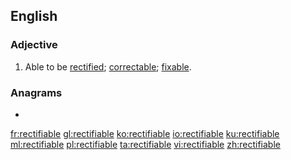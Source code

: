 ==English==

===Adjective===
{{en-adj}}
# Able to be [[rectify|rectified]]; [[correctable]]; [[fixable]].

===Anagrams===
* {{l|en|certifiable}}

[[fr:rectifiable]]
[[gl:rectifiable]]
[[ko:rectifiable]]
[[io:rectifiable]]
[[ku:rectifiable]]
[[ml:rectifiable]]
[[pl:rectifiable]]
[[ta:rectifiable]]
[[vi:rectifiable]]
[[zh:rectifiable]]